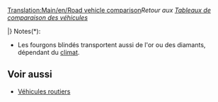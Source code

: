 [[Translation:Main/en/Road vehicle comparison]]''Retour aux [[Main/fr/Tableaux de comparaison des véhicules|Tableaux de comparaison des véhicules]]''

{{fr/VehiculeRoutierEntete}}
{{en/Tablespacer|11}}
{{fr/VehiculeRoutierLigne|TSR|1930|[[Main/fr/Bus|Bus MPS Regal]]|4 920|9 840|426|852|56|35|31 passagers|12}}
{{fr/VehiculeRoutierLigne|TSR|1964|[[Main/fr/Bus|Bus Hereford Leopard]]|5 740|11 480|600|1 200|88|55|35 passagers|15}}
{{fr/VehiculeRoutierLigne|TSR|1987|[[Main/fr/Bus|Bus Foster]]|6 150|12 300|834|1 668|112|70|37 passagers|15}}
{{fr/VehiculeRoutierLigne|TSR|2008|[[Main/fr/Bus|Bus Foster MkII]]|6 560|13 120|1 125|2 250|127|79|40 passagers|15}}
{{fr/VehiculeRoutierLigne|J  |1946|[[Main/fr/Bus|Bus Ploddyphut MkI]]|4 920|9 840|426|852|56|35|30 passagers|15}}
{{fr/VehiculeRoutierLigne|J  |1972|[[Main/fr/Bus|Bus Ploddyphut MkII]]|5 740|11 480|801|1 602|96|60|35 passagers|15}}
{{fr/VehiculeRoutierLigne|J  |2010|[[Main/fr/Bus|Bus Ploddyphut MkIII]]|6 560|13 120|1 125|2 250|120|75|38 passagers|15}}
{{en/Tablespacer|11}}
{{fr/VehiculeRoutierLigne|TSR|1935|[[Main/fr/Fourgon postal|Fourgon postal MPS]]|4 715|9 430|421|842|48|30|22 sacs de courrier|15}}
{{fr/VehiculeRoutierLigne|TSR|1980|[[Main/fr/Fourgon postal|Fourgon postal Reynard]]|5 535|11 070|787|1 574|88|55|28 sacs de courrier|15}}
{{fr/VehiculeRoutierLigne|TSR|2018|[[Main/fr/Fourgon postal|Fourgon postal Perry]]|5 945|11 890|1 125|2 250|112|70|30 sacs de courrier|15}}
{{fr/VehiculeRoutierLigne|J  |1935|[[Main/fr/Fourgon postal|Fourgon postal MightyMover]]|6 289|12 578|562|1 124|48|30|22 sacs de courrier|15}}
{{fr/VehiculeRoutierLigne|J  |1980|[[Main/fr/Fourgon postal|Fourgon postal Powernaught]]|7 382|14 764|1 050|2 100|88|55|28 sacs de courrier|15}}
{{fr/VehiculeRoutierLigne|J  |2018|[[Main/fr/Fourgon postal|Fourgon postal Wizzowow]]|7 929|15 858|1 500|3 000|112|70|30 sacs de courrier|15}}
{{en/Tablespacer|11}}
{{fr/VehiculeRoutierLigne|TSR|1936|[[Main/fr/Camion-citerne de pétrole|Camion-citerne d'essence Witcombe]]|4 510|9 020|421|842|48|30|21000 litres de pétrole|15}}
{{fr/VehiculeRoutierLigne|TSR|1973|[[Main/fr/Camion-citerne de pétrole|Camion-citerne d'essence Foster]]|5 740|11 480|787|1 574|88|55|21000 litres de pétrole|15}}
{{fr/VehiculeRoutierLigne|TSR|2005|[[Main/fr/Camion-citerne de pétrole|Camion-citerne d'essence Perry]]|6 150|12 300|1 125|2,250|112|70|21000 litres de pétrole|15}}
{{en/Tablespacer|11}}
{{fr/VehiculeRoutierLigne|TSR|1936|[[Main/fr/Camion de marchandises|Camion de marchandises Balogh]]|4 387|8 774|421|842|48|30|14 caisses de marchandises|15}}
{{fr/VehiculeRoutierLigne|TSR|1974|[[Main/fr/Camion de marchandises|Camion de marchandises Craighead]]|5 330|10 660|787|1 574|88|55|16 caisses de marchandises|15}}
{{fr/VehiculeRoutierLigne|TSR|2005|[[Main/fr/Camion de marchandises|Camion de marchandises Goss]]|5 740|11 480|1 125|2 250|112|70|18 caisses de marchandises|15}}
{{en/Tablespacer|11}}
{{fr/VehiculeRoutierLigne|TSR|1935|[[Main/fr/Camion de céréales|Camion de céréales Hereford]]|4 674|9 348|421|842|48|30|20 tonnes de céréales|15}}
{{fr/VehiculeRoutierLigne|TSR|1979|[[Main/fr/Camion de céréales|Camion de céréales Thomas]]|5 453|10 906|787|1 574|88|55|25 tonnes de céréales|15}}
{{fr/VehiculeRoutierLigne|TSR|2010|[[Main/fr/Camion de céréales|Camion de céréales Goss]]|5 863|11 726|1 125|2 250|112|70|30 tonnes de céréales|15}}
{{en/Tablespacer|11}}
{{fr/VehiculeRoutierLigne|TS|1935|[[Main/fr/Bétaillère|Bétaillère Talbott]]|4 305|8 610|421|842|48|30|14 têtes de bétail|15}}
{{fr/VehiculeRoutierLigne|TS|1980|[[Main/fr/Bétaillère|Bétaillère Uhl]]|5 330|10 660|787|1 574|88|55|16 têtes de bétail|15}}
{{fr/VehiculeRoutierLigne|TS|2022|[[Main/fr/Bétaillère|Bétaillère Foster]]|5 740|11 480|1 125|2 250|112|70|18têtes de bétail|15}}
{{en/Tablespacer|11}}
{{fr/VehiculeRoutierLigne|TSR|1935|[[Main/fr/Camion de bois|Camion de bois Witcombe]]|4 838|9 676|421|842|48|30|20 tonnes de bois|15}}
{{fr/VehiculeRoutierLigne|TSR|1974|[[Main/fr/Camion de bois|Camion de bois Foster]]|5 617|11 234|787|1 574|88|55|22 tonnes de bois|15}}
{{fr/VehiculeRoutierLigne|TSR|2018|[[Main/fr/Camion de bois|Camion de bois Moreland]]|6 027|12 054|1 125|2 250|112|70|24 tonnes de bois|15}}
{{en/Tablespacer|11}}
{{fr/VehiculeRoutierLigne|TSR|1936|[[Main/fr/Fourgon blindé|Fourgon blindé Balogh]]|5 945|11 890|421|842|48|30|12 sacs de valeurs*|15}}
{{fr/VehiculeRoutierLigne|TSR|1981|[[Main/fr/Fourgon blindé|Fourgon blindé Uhl]]|6 970|13 940|787|1 574|88|55|15 sacs de valeurs*|15}}
{{fr/VehiculeRoutierLigne|TSR|2012|[[Main/fr/Fourgon blindé|Fourgon blindé Foster]]|7 380|14 760|1 125|2 250|112|70|16 sacs de valeurs*|15}}
{{en/Tablespacer|11}}
{{fr/VehiculeRoutierLigne|TS |1935|[[Main/fr/Camion de charbon|Camion de charbon Balogh]]|4 428|8 856|421|842|48|30|20 tonnes de charbon|15}}
{{fr/VehiculeRoutierLigne|TS |1975|[[Main/fr/Camion de charbon|Camion de charbon Uhl]]|5 248|10 496|787|1 574|88|55|25 tonnes de charbon|15}}
{{fr/VehiculeRoutierLigne|TS |2013|[[Main/fr/Camion de charbon|Camion de charbon DW]]|5 658|11 316|1 125|2 250|112|70|28 tonnes de charbon|15}}
{{en/Tablespacer|11}}
{{fr/VehiculeRoutierLigne|T  |1935|[[Main/fr/Camion de minerai de fer|Camion de minerai de fer MPS]]|4 961|9 922|421|842|48|30|22 tonnes de minerai de fer|15}}
{{fr/VehiculeRoutierLigne|T  |1977|[[Main/fr/Camion de minerai de fer|Camion de minerai de fer Uhl]]|5 740|11 480|787|1 574|88|55|25 tonnes de minerai de fer|15}}
{{fr/VehiculeRoutierLigne|T  |2011|[[Main/fr/Camion de minerai de fer|Camion de minerai de fer Goss]]|6 150|12 300|1 125|2 250|112|70|27 tonnes de minerai de fer|15}}
{{en/Tablespacer|11}}
{{fr/VehiculeRoutierLigne|T  |1936|[[Main/fr/Camion d'acier|Camion d'acier Balogh]]|4 592|9 184|421|842|48|30|15 tonnes d'acier|15}}
{{fr/VehiculeRoutierLigne|T  |1977|[[Main/fr/Camion d'acier|Camion d'acier Uhl]]|5 535|11 070|787|1 574|88|55|18 tonnes d'acier|15}}
{{fr/VehiculeRoutierLigne|T  |2007|[[Main/fr/Camion d'acier|Camion d'acier Kelling]]|5 945|11 890|1 125|2 250|112|70|20 tonnes d'acier|15}}
{{en/Tablespacer|11}}
{{fr/VehiculeRoutierLigne|SR |1935|[[Main/fr/Camion de nourriture|Camion de nourriture Foster]]|4 592|9 184|421|842|48|30|17 tonnes de nourriture|15}}
{{fr/VehiculeRoutierLigne|SR |1971|[[Main/fr/Camion de nourriture|Camion de nourriture Perry]]|5 494|10 988|787|1 574|88|55|20 tonnes de nourriture|15}}
{{fr/VehiculeRoutierLigne|SR |2004|[[Main/fr/Camion de nourriture|Camion de nourriture Chippy]]|5 904|11 808|1 125|2 250|112|70|22 tonnes de nourriture|15}}
{{en/Tablespacer|11}}
{{fr/VehiculeRoutierLigne|S  |1936|[[Main/fr/Camion de papier|Camion de papier Uhl]]|4 592|9 184|421|842|48|30|15 tonnes de papier|15}}
{{fr/VehiculeRoutierLigne|S  |1979|[[Main/fr/Camion de papier|Camion de papier Balogh]]|5 535|11 070|787|1 574|88|55|18 tonnes de papier|15}}
{{fr/VehiculeRoutierLigne|S  |2007|[[Main/fr/Camion de papier|Camion de papier MPS]]|5 945|11 890|1 125|2 250|112|70|20 tonnes de papier|15}}
{{en/Tablespacer|11}}
{{fr/VehiculeRoutierLigne|R  |1935|[[Main/fr/Camion de minerai de cuivre|Camion de minerai de cuivre MPS]]|4 961|9 922|421|842|48|30|22 tonnes de minerai de cuivre|15}}
{{fr/VehiculeRoutierLigne|R  |1977|[[Main/fr/Camion de minerai de cuivre|Camion de minerai de cuivre Uhl]]|5 740|11 480|787|1 574|88|55|25 tonnes de minerai de cuivre|15}}
{{fr/VehiculeRoutierLigne|R  |2011|[[Main/fr/Camion de minerai de cuivre|Camion de minerai de cuivre Goss]]|6 150|12 300|1 125|2 250|112|70|27 tonnes de minerai de cuivre|15}}
{{en/Tablespacer|11}}
{{fr/VehiculeRoutierLigne|R  |1936|[[Main/fr/Camion-citerne d'eau|Camion-citerne d'eau Uhl]]|4 551|9 102|421|842|48|30|21000 litres d'eau|15}}
{{fr/VehiculeRoutierLigne|R  |1978|[[Main/fr/Camion-citerne d'eau|Camion-citerne d'eau Balogh]]|5 781|11 562|787|1 574|88|55|25000 litres d'eau|15}}
{{fr/VehiculeRoutierLigne|R  |2011|[[Main/fr/Camion-citerne d'eau|Camion-citerne d'eau MPS]]|6 191|12 382|1 125|2 250|112|70|27000 litres d'eau|15}}
{{en/Tablespacer|11}}
{{fr/VehiculeRoutierLigne|R  |1935|[[Main/fr/Camion de fruits|Camion de fruits Balogh]]|4 838|9 676|421|842|48|30|18 tonnes de fruits|15}}
{{fr/VehiculeRoutierLigne|R  |1978|[[Main/fr/Camion de fruits|Camion de fruits Uhl]]|6 068|12 136|787|1 574|88|55|20 tonnes de fruits|15}}
{{fr/VehiculeRoutierLigne|R  |2012|[[Main/fr/Camion de fruits|Camion de fruits Kelling]]|6 478|12 956|1 125|2 250|112|70|23 tonnes de fruits|15}}
{{en/Tablespacer|11}}
{{fr/VehiculeRoutierLigne|R  |1936|[[Main/fr/Camion de caoutchouc|Camion de caoutchouc Balogh]]|4 797|9 594|421|842|48|30|17000 litres de caoutchouc|15}}
{{fr/VehiculeRoutierLigne|R  |1977|[[Main/fr/Camion de caoutchouc|Camion de caoutchouc Uhl]]|6 027|12 054|787|1 574|88|55|19000 litres de caoutchouc|15}}
{{fr/VehiculeRoutierLigne|R  |2011|[[Main/fr/Camion de caoutchouc|Camion de caoutchouc RMT]]|6 437|12 874|1 125|2 250|112|70|22000 litres de caoutchouc|15}}
{{en/Tablespacer|11}}
{{fr/VehiculeRoutierLigne|J  |1936|[[Main/fr/Camion de coca-cola|Camion de coca-cola MightyMover]]|4 797|9 594|421|842|48|30|17000 litres de coca-cola|15}}
{{fr/VehiculeRoutierLigne|J  |1975|[[Main/fr/Camion de coca-cola|Camion de coca-cola Powernaught]]|6 027|12 054|787|1 640|88|55|19000 litres de coca-cola|15}}
{{fr/VehiculeRoutierLigne|J  |2012|[[Main/fr/Camion de coca-cola|Camion de coca-cola Wizzow]]|6 437|12 874|1 125|2 640|112|70|22000 litres de coca-cola|15}}
{{en/Tablespacer|11}}
{{fr/VehiculeRoutierLigne|J  |1936|[[Main/fr/Camion de bonbons|Camion de bonbons MightyMover]]|4 797|9 594|421|842|48|30|17 sacs de bonbons|15}}
{{fr/VehiculeRoutierLigne|J  |1979|[[Main/fr/Camion de bonbons|Camion de bonbons Powernaught]]|6 027|12 054|787|1 574|88|55|19 sacs de bonbons|15}}
{{fr/VehiculeRoutierLigne|J  |2017|[[Main/fr/Camion de bonbons|Camion de bonbons Wizzowow]]|6 437|12 874|1 125|2 250|112|70|22 sacs de bonbons|15}}
{{en/Tablespacer|11}}
{{fr/VehiculeRoutierLigne|J  |1935|[[Main/fr/Camion de jouets|Camion de jouets MightyMover]]|4 797|9 594|421|842|48|30|17 jouets|15}}
{{fr/VehiculeRoutierLigne|J  |1978|[[Main/fr/Camion de jouets|Camion de jouets Powernaught]]|6 027|12 054|787|1 574|88|55|19 jouets|15}}
{{fr/VehiculeRoutierLigne|J  |2015|[[Main/fr/Camion de jouets|Camion de jouets Wizzow]]|6 437|12 874|1 125|2 250|112|70|22 jouets|15}}
{{en/Tablespacer|11}}
{{fr/VehiculeRoutierLigne|J  |1936|[[Main/fr/Camion de batteries|Camion de batteries MightyMover]]|4 797|9 594|421|842|48|30|17 batteries|15}}
{{fr/VehiculeRoutierLigne|J  |1975|[[Main/fr/Camion de batteries|Camion de batteries Powernaught]]|6 027|12 054|787|1 574|88|55|19 batteries|15}}
{{fr/VehiculeRoutierLigne|J  |2018|[[Main/fr/Camion de batteries|Camion de batteries Wizzowow]]|6 437|12 874|1 125|2 640|112|70|22 batteries|15}}
{{en/Tablespacer|11}}
{{fr/VehiculeRoutierLigne|J  |1935|[[Main/fr/Camion de barbe à papa|Camion de barbe à papa MightyMover]]|4 797|9 594|421|842|48|30|17 tonnes de barbe à papa|15}}
{{fr/VehiculeRoutierLigne|J  |1976|[[Main/fr/Camion de barbe à papa|Camion de barbe à papa  Powernaught]]|6 027|12 054|787|1 574|88|55|19 tonnes de barbe à papa|15}}
{{fr/VehiculeRoutierLigne|J  |2013|[[Main/fr/Camion de barbe à papa|Camion de barbe à papa Wizzowow]]|6 437|12 874|1 125|2 250|112|70|22 tonnes de barbe à papa|15}}
{{en/Tablespacer|11}}
{{fr/VehiculeRoutierLigne|J  |1935|[[Main/fr/Camion de sucre|Camion de sucre MightyMover]]|4 844|9 658|421|848|48|30|17 tonnes de sucre|15}}
{{fr/VehiculeRoutierLigne|J  |1974|[[Main/fr/Camion de sucre|Camion de sucre Powernaught]]|6 086|12 136|794|1 584|88|55|19 tonnes de sucre|15}}
{{fr/VehiculeRoutierLigne|J  |2011|[[Main/fr/Camion de sucre|Camion de sucre Wizzowow]]|6 490|12 980|1 135|2 266|112|70|22 tonnes de sucre|15}}
{{en/Tablespacer|11}}
{{fr/VehiculeRoutierLigne|J  |1935|[[Main/fr/Camion de bulles|Camion de bulles MightyMover]]|4 797|9 594|422|844|48|30|17 bulles|15}}
{{fr/VehiculeRoutierLigne|J  |1977|[[Main/fr/Camion de bulles|Camion de bulles Powernaught]]|6 054|12 108|790|1 580|88|55|19 bulles|15}}
{{fr/VehiculeRoutierLigne|J  |2011|[[Main/fr/Camion de bulles|Camion de bulles Wizzowow]]|6 481|12 962|1 131|2 262|112|70|22 bulles|15}}
{{en/Tablespacer|11}}
{{fr/VehiculeRoutierLigne|J  |1935|[[Main/fr/Camion de boissons gazeuses|Camion de boissons gazeuses MightyMover]]|4 797|9 594|422|844|48|30|17 boissons gazeuses|15}}
{{fr/VehiculeRoutierLigne|J  |1976|[[Main/fr/Camion de boissons gazeuses|Camion de boissons gazeuses Powernaught]]|6 027|12 054|787|1 574|88|55|19 boissons gazeuses|15}}
{{fr/VehiculeRoutierLigne|J  |2019|[[Main/fr/Camion de boissons gazeuses|Camion de boissons gazeuses Wizzowow]]|6 437|12 874|1 125|2 250|112|70|22 boissons gazeuses|15}}
{{en/Tablespacer|11}}
{{fr/VehiculeRoutierLigne|J  |1935|[[Main/fr/Camion de plastique|Camion de plastique MightyMover]]|4 798|9 596|421|842|48|30|17000 litres de plastique|15}}
{{fr/VehiculeRoutierLigne|J  |1977|[[Main/fr/Camion de plastique|Camion de plastique Powernaught]]|6 029|12 058|787|1 574|88|55|19000 litres de plastique|15}}
{{fr/VehiculeRoutierLigne|J  |2011|[[Main/fr/Camion de plastique|Camion de plastique Wizzowow]]|6 439|12 878|1 125|2 250|112|70|22000 litres de plastique|15}}
{{en/Tablespacer|11}}
{{fr/VehiculeRoutierLigne|J  |1935|[[Main/fr/Camion de caramel|Camion de caramel MightyMover]]|4 798|9 596|421|842|48|30|17 tonnes de caramel|15}}
{{fr/VehiculeRoutierLigne|J  |1977|[[Main/fr/Camion de caramel|Camion de caramel Powernaught]]|6 029|12 058|787|1 574|88|55|19 tonnes de caramel|15}}
{{fr/VehiculeRoutierLigne|J  |2014|[[Main/fr/Camion de caramel|Camion de caramel Wizzowow]]|6 439|12 878|1 125|2 250|112|70|22 tonnes de caramel|15}}
|}
Notes(*):
*Les fourgons blindés transportent aussi de l'or ou des diamants, dépendant du [[Main/fr/Climat|climat]].


==Voir aussi==
* [[Main/en/Véhicules routiers/Fr#Liste des véhicules routiers|Véhicules routiers]]